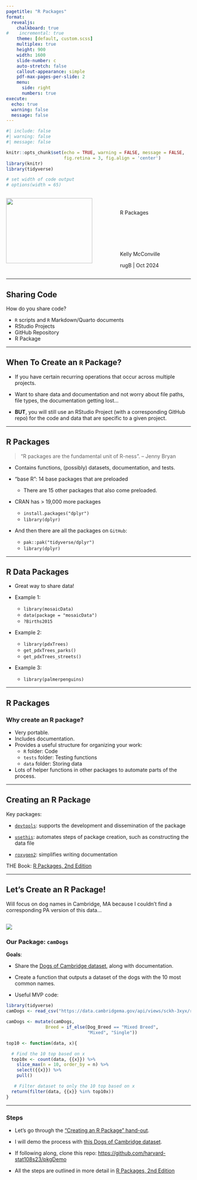 ```yaml
---
pagetitle: "R Packages"
format: 
  revealjs:
    chalkboard: true
#    incremental: true
    theme: [default, custom.scss]
    multiplex: true
    height: 900
    width: 1600
    slide-number: c
    auto-stretch: false
    callout-appearance: simple
    pdf-max-pages-per-slide: 2
    menu: 
      side: right
      numbers: true
execute:
  echo: true
  warning: false
  message: false
---
```


```r
#| include: false
#| warning: false
#| message: false

knitr::opts_chunk$set(echo = TRUE, warning = FALSE, message = FALSE, 
                      fig.retina = 3, fig.align = 'center')
library(knitr)
library(tidyverse)

# set width of code output
# options(width = 65)
```

::::: columns
::: {.column .center width="60%"}
![](img/allison_horst_usethis.png){width="90%"}
:::

::: {.column .center width="40%"}
<br>

[R Packages]{.custom-title}

<br> <br> <br> <br>

[Kelly McConville]{.custom-subtitle}

[rugB \| Oct 2024]{.custom-subtitle}
:::
:::::


---

## Sharing Code



How do you share code?



::: {.fragment}


* `R` scripts and `R` Markdown/Quarto documents
* RStudio Projects
* GitHub Repository
* R Package

:::



---

## When To Create an `R` Package?

* If you have certain recurring operations that occur across multiple projects.
* Want to share data and documentation and not worry about file paths, file types, the documentation getting lost...

* **BUT**, you will still use an RStudio Project (with a corresponding GitHub repo) for the code and data that are specific to a given project.


---

## R Packages


> "R packages are the fundamental unit of R-ness". -- Jenny Bryan



* Contains functions, (possibly) datasets, documentation, and tests.  

* "base R": 14 base packages that are preloaded
    + There are 15 other packages that also come preloaded.

* CRAN has > 19,000 more packages
    + `install.packages("dplyr")`
    + `library(dplyr)`

* And then there are all the packages on `GitHub`:
    + `pak::pak("tidyverse/dplyr")`
    + `library(dplyr)`


---

## R Data Packages

* Great way to share data!
    
    
* Example 1:
    + `library(mosaicData)`
    + `data(package = "mosaicData")`
    + `?Births2015`



* Example 2:    
    + `library(pdxTrees)`
    + `get_pdxTrees_parks()`
    + `get_pdxTrees_streets()`


* Example 3: 
    + `library(palmerpenguins)`
    

---

## R Packages

### Why create an R package?

* Very portable.
* Includes documentation.
* Provides a useful structure for organizing your work:
    + `R` folder: Code
    + `tests` folder: Testing functions
    + `data` folder: Storing data
* Lots of helper functions in other packages to automate parts of the process.
    

---

## Creating an R Package

Key packages: 

* [`devtools`](https://cran.r-project.org/web/packages/devtools/index.html): supports the development and dissemination of the package

* [`usethis`](https://usethis.r-lib.org/): automates steps of package creation, such as constructing the data file

* [`roxygen2`](https://cran.r-project.org/web/packages/roxygen2/vignettes/roxygen2.html): simplifies writing documentation

THE Book: [R Packages, 2nd Edition](https://r-pkgs.org/)

---

## Let's Create an R Package!

Will focus on dog names in Cambridge, MA because I couldn't find a corresponding PA version of this data...

![](img/pa_dogs.png)
---

### Our Package: `camDogs`

**Goals**: 

* Share the [Dogs of Cambridge dataset](https://data.cambridgema.gov/General-Government/Dogs-of-Cambridge/sckh-3xyx), along with documentation.
* Create a function that outputs a dataset of the dogs with the 10 most common names.

* Useful MVP code:

```r
library(tidyverse)
camDogs <- read_csv("https://data.cambridgema.gov/api/views/sckh-3xyx/rows.csv?accessType=DOWNLOAD")

camDogs <- mutate(camDogs,
               Breed = if_else(Dog_Breed == "Mixed Breed",
                               "Mixed", "Single"))

top10 <- function(data, x){

  # Find the 10 top based on x
  top10x <- count(data, {{x}}) %>%
    slice_max(n = 10, order_by = n) %>%
    select({{x}}) %>%
    pull()

   # Filter dataset to only the 10 top based on x
  return(filter(data, {{x}} %in% top10x))
}
```


    
---

### Steps

* Let's go through the ["Creating an R Package" hand-out](https://bucknell-data-science.github.io/dcds/pdfs/R_package_handout.pdf).

* I will demo the process with [this Dogs of Cambridge dataset](https://data.cambridgema.gov/General-Government/Dogs-of-Cambridge/sckh-3xyx).

* If following along, clone this repo: [https://github.com/harvard-stat108s23/pkgDemo](https://github.com/harvard-stat108s23/pkgDemo)

* All the steps are outlined in more detail in [R Packages, 2nd Edition](https://r-pkgs.org/)
